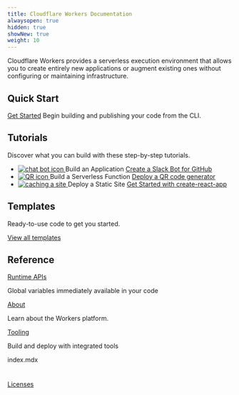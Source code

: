 ```yaml
---
title: Cloudflare Workers Documentation
alwaysopen: true
hidden: true
showNew: true
weight: 10
---
```


<p>
  Cloudflare Workers provides a serverless execution environment that allows you to create entirely
  new applications or augment existing ones without configuring or maintaining infrastructure.
</p>

<h2>Quick Start</h2>
<p>
  <a href="/quickstart" class="quick-start">Get Started</a> Begin building and publishing your code
  from the CLI.
</p>

<h2>Tutorials</h2>
<p>Discover what you can build with these step-by-step tutorials.</p>
<ul class="tutorial-list">
  <li class="tutorial-item">
    <a href="/tutorials/build-an-application">
      <img src="/media/chat-bot.svg" alt="chat bot icon"/>
    </a>
    Build an Application
    <a href="/tutorials/build-an-application">Create a Slack Bot for GitHub</a>
  </li>
  <li class="tutorial-item">
    <a href="/tutorials/build-a-serverless-function">
      <img src="/media/qr-generator.svg" alt="QR icon" />
    </a>
    Build a Serverless Function
    <a href="/tutorials/build-a-serverless-function">Deploy a QR code generator</a>
  </li>
  <li class="tutorial-item">
    <a href="/tutorials/deploy-a-react-app">
      <img src="/media/cache-website.svg" alt="caching a site" />
    </a>
    Deploy a Static Site
    <a href="/tutorials/deploy-a-react-app">Get Started with create-react-app</a>
  </li>
</ul>

<h2>Templates</h2>
<p>Ready-to-use code to get you started.</p>
<section class="template-wrapper">
<Boilerplate endpointId="hello_world"/>
<Boilerplate endpointId="hello_world_rust"/>
</section>
<section class="snippet template-wrapper">
    <Snippet endpointId="bulk_redirects"/>
    <Snippet endpointId="send_raw_html"/>
</section>
<a href="/templates">View all templates</a>

<h2>Reference</h2>
<section class="reference-links">
  <div>
    <a href="/reference/runtime/apis">Runtime APIs</a>
    <p>Global variables immediately available in your code</p>
  </div>
  <div>
    <a href="/about">About</a>
    <p>Learn about the Workers platform.</p>
  </div>
  <div>
    <a href="/tooling">Tooling</a>
    <p>Build and deploy with integrated tools</p>index.mdx
  </div>
</section>

<div style="padding-top: 24px">
  <p><a href="/licenses">Licenses</a></p>
</div>
